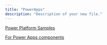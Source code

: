 ```yaml
---
title: "PowerApps"
description: "Description of your new file."
---
```


<CardGroup cols={2}>
  <Card title="Visual Guide" icon="window-frame" href="https://github.com/pnp/powerapps-samples/tree/main/samples/containers-examples" img="https://github.com/pnp/powerapps-samples/blob/main/samples/containers-examples/assets/preview.gif?raw=true">
    
  </Card>
  <Card title="PDF Reader - Creator Kit" icon="file-pdf" href="https://github.com/pnp/powerapps-samples/tree/main/samples/PDF-Reader-Creator-Kit" img="https://github.com/pnp/powerapps-samples/blob/main/samples/PDF-Reader-Creator-Kit/assets/PDF-Reader-creator-kit.gif?raw=true">
    
  </Card>
  <Card title="Prompt Library" icon="message" href="https://github.com/pnp/powerplatform-samples/tree/main/samples/prompt-library" img="https://github.com/pnp/powerplatform-samples/blob/main/samples/prompt-library/assets/PromptMgrFilter.png?raw=true">
    
  </Card>
  <Card title="AI-Driven Expense Report Processing" icon="robot" href="https://github.com/pnp/powerplatform-samples/tree/main/samples/ai-driven-expense-report-processing" img="https://github.com/pnp/powerplatform-samples/blob/main/samples/ai-driven-expense-report-processing/assets/expense-processing-ai-prompt.png?raw=true">
    
  </Card>
  <Card title="Power Platform Blog Updates" icon="repeat" href="https://github.com/pnp/powerplatform-samples/tree/main/samples/power-platform-blog-updates" img="https://github.com/pnp/powerplatform-samples/blob/main/samples/power-platform-blog-updates/assets/images/Flow.png?raw=true">
    
  </Card>
</CardGroup>

[Power Platform Samples](https://pnp.github.io/powerplatform-samples/samples/powerapps/)

[For Power Apps components](https://pcf.gallery/)